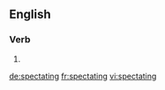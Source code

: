 
==English==

===Verb===
{{head|en|present participle}}

# {{present participle of|spectate|lang=en}}

[[de:spectating]]
[[fr:spectating]]
[[vi:spectating]]